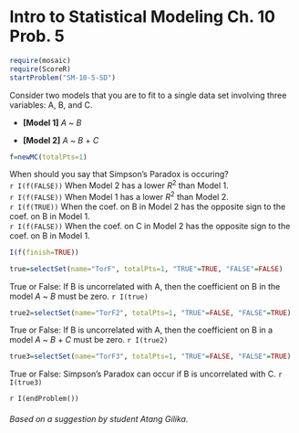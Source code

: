 Intro to Statistical Modeling Ch. 10 Prob. 5
========================================================
```r
require(mosaic)
require(ScoreR)
startProblem("SM-10-5-SD")
```

Consider two models that you are to fit to a single data set involving three variables: A, B, and C.

* **[Model 1]** *A* ~ *B*     

* **[Model 2]** *A* ~ *B* + *C*

```r
f=newMC(totalPts=1)
```
When should you say that Simpson's Paradox is occuring?      
`r I(f(FALSE))` When Model 2 has a lower $R^2$ than Model 1.     
`r I(f(FALSE))` When Model 1 has a lower $R^2$ than Model 2.     
`r I(f(TRUE))` When the coef. on B in Model 2 has the opposite sign to the coef. on B in Model 1.     
`r I(f(FALSE))` When the coef. on C in Model 2 has the opposite sign to the coef. on B in Model 1.     
```r
I(f(finish=TRUE))
```

```r
true=selectSet(name="TorF", totalPts=1, "TRUE"=TRUE, "FALSE"=FALSE)
```
True or False: If B is uncorrelated with A, then the coefficient on B in the model *A* ~ *B* must be zero. `r I(true)`

```r
true2=selectSet(name="TorF2", totalPts=1, "TRUE"=FALSE, "FALSE"=TRUE)
```
True or False: If B is uncorrelated with A, then the coefficient   on B in a model *A* ~ *B* + *C* must be zero. `r I(true2)`

```r
true3=selectSet(name="TorF3", totalPts=1, "TRUE"=FALSE, "FALSE"=TRUE)
```
True or False: Simpson's Paradox can occur if B is uncorrelated with C. `r I(true3)`

`r I(endProblem())`


###### Based on a suggestion by student Atang Gilika.

